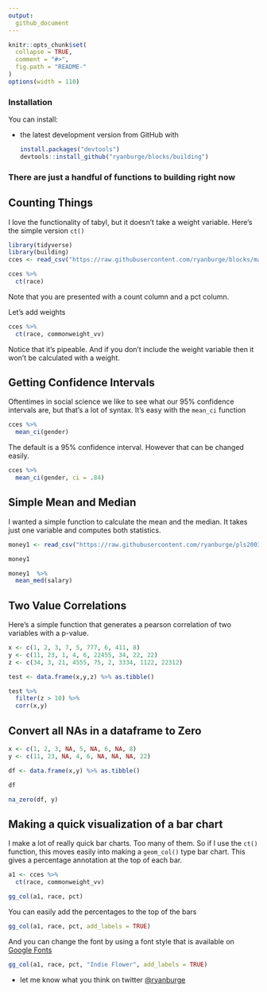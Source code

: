 ```yaml
---
output:
  github_document
---
```



```r
knitr::opts_chunk$set(
  collapse = TRUE, 
  comment = "#>",
  fig.path = "README-"  
)
options(width = 110)
```


### Installation

You can install:

* the latest development version from GitHub with

    ```R
    install.packages("devtools")
    devtools::install_github("ryanburge/blocks/building")
    ```
    
### There are just a handful of functions to building right now 


## Counting Things

I love the functionality of tabyl, but it doesn't take a weight variable. Here's the simple version `ct()`

```r
library(tidyverse)
library(building)
cces <- read_csv("https://raw.githubusercontent.com/ryanburge/blocks/master/cces.csv")

cces %>% 
  ct(race)
```

Note that you are presented with a count column and a pct column. 

Let's add weights

```r
cces %>% 
  ct(race, commonweight_vv)
```

Notice that it's pipeable. And if you don't include the weight variable then it won't be calculated with a weight. 


## Getting Confidence Intervals

Oftentimes in social science we like to see what our 95% confidence intervals are, but that's a lot of syntax. It's easy with the `mean_ci` function

```r
cces %>% 
  mean_ci(gender)
```

The default is a 95% confidence interval. However that can be changed easily. 


```r
cces %>% 
  mean_ci(gender, ci = .84)
```


## Simple Mean and Median 

I wanted a simple function to calculate the mean and the median. It takes just one variable and computes both statistics. 

```r
money1 <- read_csv("https://raw.githubusercontent.com/ryanburge/pls2003_sp17/master/sal_work.csv")

money1 

money1  %>% 
  mean_med(salary)
```


## Two Value Correlations 

Here's a simple function that generates a pearson correlation of two variables with a p-value.  

```r
x <- c(1, 2, 3, 7, 5, 777, 6, 411, 8)
y <- c(11, 23, 1, 4, 6, 22455, 34, 22, 22)
z <- c(34, 3, 21, 4555, 75, 2, 3334, 1122, 22312)

test <- data.frame(x,y,z) %>% as.tibble()

test %>% 
  filter(z > 10) %>% 
  corr(x,y)

```


## Convert all NAs in a dataframe to Zero

```r
x <- c(1, 2, 3, NA, 5, NA, 6, NA, 8)
y <- c(11, 23, NA, 4, 6, NA, NA, NA, 22)

df <- data.frame(x,y) %>% as.tibble()

df

na_zero(df, y)

```

## Making a quick visualization of a bar chart

I make a lot of really quick bar charts. Too many of them. So if I use the `ct()` function, this moves easily into making a `geom_col()` type bar chart. This gives a percentage annotation at the top of each bar. 

```r
a1 <- cces %>% 
  ct(race, commonweight_vv)

gg_col(a1, race, pct)

```

You can easily add the percentages to the top of the bars

```r

gg_col(a1, race, pct, add_labels = TRUE)

```

And you can change the font by using a font style that is available on <a href= "fonts.google.com">Google Fonts</a>

```r

gg_col(a1, race, pct, "Indie Flower", add_labels = TRUE)

```



* let me know what you think on twitter <a href="https://twitter.com/ryanburge">@ryanburge</a>
